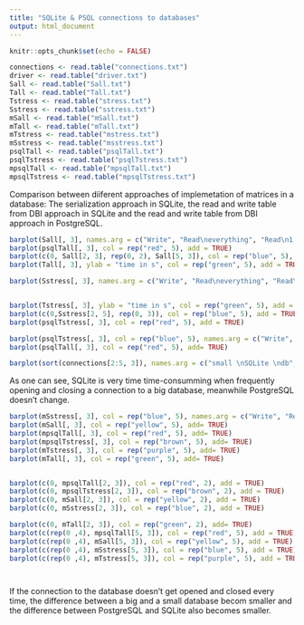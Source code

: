 ```yaml
---
title: "SQLite & PSQL connections to databases"
output: html_document
---
```


```r
knitr::opts_chunk$set(echo = FALSE)
```

```r
connections <- read.table("connections.txt")
driver <- read.table("driver.txt")
Sall <- read.table("Sall.txt")
Tall <- read.table("Tall.txt")
Tstress <- read.table("stress.txt")
Sstress <- read.table("sstress.txt")
mSall <- read.table("mSall.txt")
mTall <- read.table("mTall.txt")
mTstress <- read.table("mstress.txt")
mSstress <- read.table("msstress.txt")
psqlTall <- read.table("psqlTall.txt")
psqlTstress <- read.table("psqlTstress.txt")
mpsqlTall <- read.table("mpsqlTall.txt")
mpsqlTstress <- read.table("mpsqlTstress.txt")
```

Comparison between diiferent approaches of implemetation of matrices in a database: The serialization approach in SQLite, the read and write table from DBI approach in SQLite and the read and write table from DBI approach in PostgreSQL.

```r
barplot(Sall[, 3], names.arg = c("Write", "Read\neverything", "Read\n1 Field", "Read\n1 Column", "Read\n1 ROW"), col = rep("blue", 5), legend.text =  "SQLite Serialization\npsql Table\nSQLite Table", args.legend = list(x = "topright", legend = c("SQLite Serialization", "\npsql Table", "\nSQLite Table"), fill = c("blue", "red", "green")), main = "Comparison between the different approaches \nwith an almost empty database")
barplot(psqlTall[, 3], col = rep("red", 5), add = TRUE)
barplot(c(0, Sall[2, 3], rep(0, 2), Sall[5, 3]), col = rep("blue", 5), add = TRUE)
barplot(Tall[, 3], ylab = "time in s", col = rep("green", 5), add = TRUE)

```
```r
barplot(Sstress[, 3], names.arg = c("Write", "Read\neverything", "Read\n1 Field", "Read\n1 Column", "Read\n1 ROW"), col = rep("blue", 5), legend.text =  "SQLite Serialization\npsql Table\nSQLite Table", args.legend = list(x = "topright", legend = c("SQLite Serialization", "\npsql Table", "\nSQLite Table"), fill = c("blue", "red", "green")), main = "How the diferent approaches fare with a database containing a \n1000 matrices of 120000 elements each")


barplot(Tstress[, 3], ylab = "time in s", col = rep("green", 5), add = TRUE)
barplot(c(0,Sstress[2, 5], rep(0, 3)), col = rep("blue", 5), add = TRUE)
barplot(psqlTstress[, 3], col = rep("red", 5), add = TRUE)
```
```r
barplot(psqlTstress[, 3], col = rep("blue", 5), names.arg = c("Write", "Read\neverything", "Read\n1 Field", "Read\n1 Column", "Read\n1 ROW"), ylab = "time in s",  legend.text =  "psql Table with a heavily used database\npsql Table with a new database", args.legend = list(x = "topright", legend = c("psql Table with a heavily used database", "\npsql Table with a new database"), fill = c("blue", "red")), main = "PostgreSQL with a small and a bi database")
barplot(psqlTall[, 3], col = rep("red", 5), add= TRUE)
```

```r
barplot(sort(connections[2:5, 3]), names.arg = c("small \nSQLite \ndb", "small \npsql \ndb", "large \npsql \ndb", "large \nSQLite \ndb"), las = 2, ylab = "time/\nhundred connects and disconnects", xlab = "connections", main = "Time per 100 connects and disconnects for SQLite and PostgreSQL")
```
As one can see, SQLite is very time time-consumming when frequently opening and closing a connection to a big database, meanwhile PostgreSQL doesn't change.
```r
barplot(mSstress[, 3], col = rep("blue", 5), names.arg = c("Write", "Read\neverything", "Read\n1 Field", "Read\n1 Column", "Read\n1 ROW"), ylab = "time in s",  legend.text =  "psql Table with a heavily used database\npsql Table with a new database\nSQLite serialization fresh db\nSQLite serialization used db\nSQLite table fresh db\nSQLite table used db", args.legend = list(x = "topright", legend = c("psql Table with a heavily used database", "\npsql Table with a new database", "\nSQLite serialization fresh db", "\nSQLite serialization used db", "\nSQLite table fresh db", "\nSQLite table used db"), fill = c("brown", "red", "yellow", "blue", "green", "purple")), main = "how the approaches do \nwhen the connection isn't closed and opened every time")
barplot(mSall[, 3], col = rep("yellow", 5), add= TRUE)
barplot(mpsqlTall[, 3], col = rep("red", 5), add= TRUE)
barplot(mpsqlTstress[, 3], col = rep("brown", 5), add= TRUE)
barplot(mTstress[, 3], col = rep("purple", 5), add= TRUE)
barplot(mTall[, 3], col = rep("green", 5), add= TRUE)


barplot(c(0, mpsqlTall[2, 3]), col = rep("red", 2), add = TRUE)
barplot(c(0, mpsqlTstress[2, 3]), col = rep("brown", 2), add = TRUE)
barplot(c(0, mSall[2, 3]), col = rep("yellow", 2), add = TRUE)
barplot(c(0, mSstress[2, 3]), col = rep("blue", 2), add = TRUE)

barplot(c(0, mTall[2, 3]), col = rep("green", 2), add= TRUE)
barplot(c(rep(0 ,4), mpsqlTall[5, 3]), col = rep("red", 5), add = TRUE)
barplot(c(rep(0 ,4), mSall[5, 3]), col = rep("yellow", 5), add = TRUE)
barplot(c(rep(0 ,4), mSstress[5, 3]), col = rep("blue", 5), add = TRUE)
barplot(c(rep(0 ,4), mTstress[5, 3]), col = rep("purple", 5), add = TRUE)




```
If the connection to the database doesn't get opened and closed every time, the difference between a big and a small database becom smaller and the difference between PostgreSQL and SQLite also becomes smaller.
